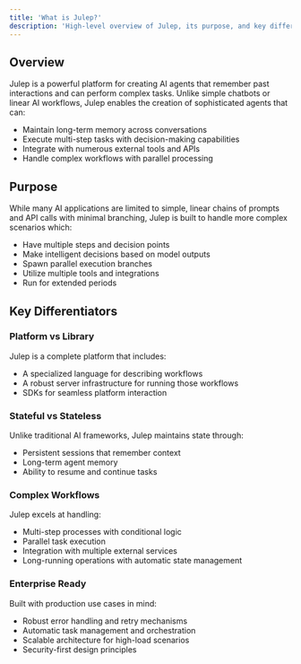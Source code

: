 ```yaml
---
title: 'What is Julep?'
description: 'High-level overview of Julep, its purpose, and key differentiators'
---
```


## Overview

Julep is a powerful platform for creating AI agents that remember past interactions and can perform complex tasks. Unlike simple chatbots or linear AI workflows, Julep enables the creation of sophisticated agents that can:

- Maintain long-term memory across conversations
- Execute multi-step tasks with decision-making capabilities
- Integrate with numerous external tools and APIs
- Handle complex workflows with parallel processing

## Purpose

While many AI applications are limited to simple, linear chains of prompts and API calls with minimal branching, Julep is built to handle more complex scenarios which:

- Have multiple steps and decision points
- Make intelligent decisions based on model outputs
- Spawn parallel execution branches
- Utilize multiple tools and integrations
- Run for extended periods

## Key Differentiators

### Platform vs Library
Julep is a complete platform that includes:
- A specialized language for describing workflows
- A robust server infrastructure for running those workflows
- SDKs for seamless platform interaction

### Stateful vs Stateless
Unlike traditional AI frameworks, Julep maintains state through:
- Persistent sessions that remember context
- Long-term agent memory
- Ability to resume and continue tasks

### Complex Workflows
Julep excels at handling:
- Multi-step processes with conditional logic
- Parallel task execution
- Integration with multiple external services
- Long-running operations with automatic state management

### Enterprise Ready
Built with production use cases in mind:
- Robust error handling and retry mechanisms
- Automatic task management and orchestration
- Scalable architecture for high-load scenarios
- Security-first design principles 